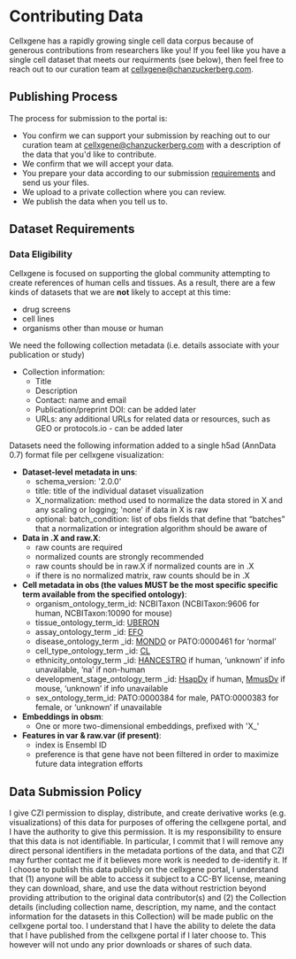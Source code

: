 # Contributing Data

Cellxgene has a rapidly growing single cell data corpus because of generous contributions from researchers like you! If you feel like you have a single cell dataset that meets our requirments (see below), then feel free to reach out to our curation team at [cellxgene@chanzuckerberg.com](cellxgene@chanzuckerberg.com).

## Publishing Process

The process for submission to the portal is:
- You confirm we can support your submission by reaching out to our curation team at [cellxgene@chanzuckerberg.com](cellxgene@chanzuckerberg.com) with a description of the data that you'd like to contribute.
- We confirm that we will accept your data.
- You prepare your data according to our submission [requirements](#dataset-requirements) and send us your files.
- We upload to a private collection where you can review.
- We publish the data when you tell us to.



## Dataset Requirements

### Data Eligibility
Cellxgene is focused on supporting the global community attempting to create references of human cells and tissues. As a result, there are a few kinds of datasets that we are **not** likely to accept at this time:
- drug screens
- cell lines
- organisms other than mouse or human 

We need the following collection metadata (i.e. details associate with your publication or study)

- Collection information:
  - Title
  - Description
  - Contact: name and email
  - Publication/preprint DOI: can be added later
  - URLs: any additional URLs for related data or resources, such as GEO or protocols.io - can be added later
 
Datasets need the following information added to a single h5ad (AnnData 0.7) format file per cellxgene visualization:
- **Dataset-level metadata in uns**:
  - schema_version: '2.0.0'
  - title: title of the individual dataset visualization
  - X_normalization: method used to normalize the data stored in X and any scaling or logging; 'none' if data in X is raw 
  - optional: batch_condition: list of obs fields that define that “batches” that a normalization or integration algorithm should be aware of
- **Data in .X and raw.X**:
  - raw counts are required
  - normalized counts are strongly recommended
  - raw counts should be in raw.X if normalized counts are in .X
  - if there is no normalized matrix, raw counts should be in .X
- **Cell metadata in obs (the values MUST be the most specific specific term available from the specified ontology)**:
  - organism_ontology_term_id: NCBITaxon (NCBITaxon:9606 for human, NCBITaxon:10090 for mouse)
  - tissue_ontology_term_id: [UBERON](https://www.ebi.ac.uk/ols/ontologies/uberon)
  - assay_ontology_term _id: [EFO](https://www.ebi.ac.uk/ols/ontologies/efo)
  - disease_ontology_term _id: [MONDO](https://www.ebi.ac.uk/ols/ontologies/mondo) or PATO:0000461 for ‘normal’
  - cell_type_ontology_term _id: [CL](https://www.ebi.ac.uk/ols/ontologies/cl)
  - ethnicity_ontology_term _id: [HANCESTRO](https://www.ebi.ac.uk/ols/ontologies/hancestro) if human, ‘unknown’ if info unavailable, ‘na’ if non-human
  - development_stage_ontology_term _id: [HsapDv](https://www.ebi.ac.uk/ols/ontologies/hsapdv) if human, [MmusDv](https://www.ebi.ac.uk/ols/ontologies/mmusdv) if mouse, ‘unknown’ if info unavailable
  - sex_ontology_term_id: PATO:0000384 for male, PATO:0000383 for female, or ‘unknown’ if unavailable
- **Embeddings in obsm**:
  - One or more two-dimensional embeddings, prefixed with 'X_'
- **Features in var & raw.var (if present)**:
  - index is Ensembl ID
  - preference is that gene have not been filtered in order to maximize future data integration efforts

## Data Submission Policy

I give CZI permission to display, distribute, and create derivative works (e.g. visualizations) of this data for purposes of offering the cellxgene portal, and I have the authority to give this permission. It is my responsibility to ensure that this data is not identifiable. In particular, I commit that I will remove any direct personal identifiers in the metadata portions of the data, and that CZI may further contact me if it believes more work is needed to de-identify it. If I choose to publish this data publicly on the cellxgene portal, I understand that (1) anyone will be able to access it subject to a CC-BY license, meaning they can download, share, and use the data without restriction beyond providing attribution to the original data contributor(s) and (2) the Collection details (including collection name, description, my name, and the contact information for the datasets in this Collection) will be made public on the cellxgene portal too. I understand that I have the ability to delete the data that I have published from the cellxgene portal if I later choose to. This however will not undo any prior downloads or shares of such data.




